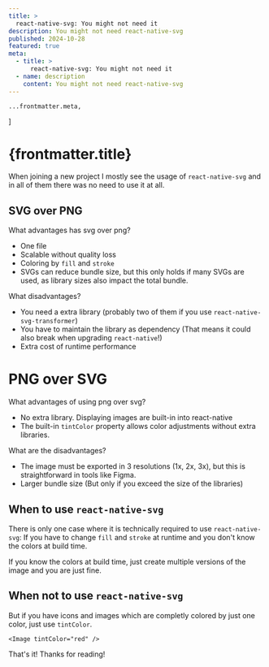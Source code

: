 ```yaml
---
title: >
  react-native-svg: You might not need it
description: You might not need react-native-svg
published: 2024-10-28
featured: true
meta:
  - title: >
      react-native-svg: You might not need it
  - name: description
    content: You might not need react-native-svg
---
```


	...frontmatter.meta,
]

# {frontmatter.title}

When joining a new project I mostly see the usage of `react-native-svg` and in all of them there was no need to use it at all.

## SVG over PNG

What advantages has svg over png?

- One file
- Scalable without quality loss
- Coloring by `fill` and `stroke`
- SVGs can reduce bundle size, but this only holds if many SVGs are used, as library sizes also impact the total bundle.

What disadvantages?

- You need a extra library (probably two of them if you use `react-native-svg-transformer`)
- You have to maintain the library as dependency (That means it could also break when upgrading `react-native`!)
- Extra cost of runtime performance

# PNG over SVG

What advantages of using png over svg?

- No extra library. Displaying images are built-in into react-native
- The built-in `tintColor` property allows color adjustments without extra libraries.

What are the disadvantages?

- The image must be exported in 3 resolutions (1x, 2x, 3x), but this is straightforward in tools like Figma.
- Larger bundle size (But only if you exceed the size of the libraries)

## When to use `react-native-svg`

There is only one case where it is technically required to use `react-native-svg`: If you have to change `fill` and `stroke` at runtime and you don't know the colors at build time.

If you know the colors at build time, just create multiple versions of the image and you are just fine.

## When not to use `react-native-svg`

But if you have icons and images which are completly colored by just one color, just use `tintColor`.

```tsx
<Image tintColor="red" />
```

That's it! Thanks for reading!
